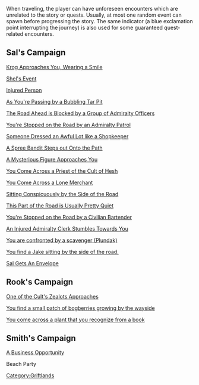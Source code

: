 When traveling, the player can have unforeseen encounters which are unrelated to the story or quests. Usually, at most one random event can spawn before progressing the story. The same indicator (a blue exclamation point interrupting the journey) is also used for some guaranteed quest-related encounters. 

== Sal's Campaign ==

[[Krog Approaches You, Wearing a Smile]]

[[Shel's Event]]

[[Injured Person]]

[[As You're Passing by a Bubbling Tar Pit]]

[[The Road Ahead is Blocked by a Group of Admiralty Officers]]

[[You're Stopped on the Road by an Admiralty Patrol]]

[[Someone Dressed an Awful Lot like a Shopkeeper]]

[[A Spree Bandit Steps out Onto the Path]]

[[A Mysterious Figure Approaches You]]

[[You Come Across a Priest of the Cult of Hesh]]

[[You Come Across a Lone Merchant]]

[[Sitting Conspicuously by the Side of the Road]]

[[This Part of the Road is Usually Pretty Quiet]]

[[You're Stopped on the Road by a Civilian Bartender]]

[[An Injured Admiralty Clerk Stumbles Towards You]]

[[You are confronted by a scavenger (Plundak)]]

[[You find a Jake sitting by the side of the road.]]

[[Sal Gets An Envelope]]

== Rook's Campaign ==

[[One of the Cult's Zealots Approaches]]

[[You find a small patch of bogberries growing by the wayside]]

[[You come across a plant that you recognize from a book]]

== Smith's Campaign ==
[[A Business Opportunity]]

Beach Party 
[[Category:Griftlands]]